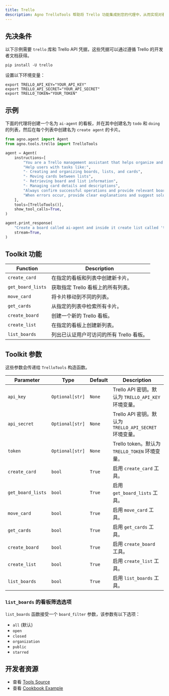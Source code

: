 ```yaml
---
title: Trello
description: Agno TrelloTools 帮助将 Trello 功能集成到您的代理中，从而实现对看板、列表和卡片的管理。
---
```


## 先决条件

以下示例需要 `trello` 库和 Trello API 凭据，这些凭据可以通过遵循 Trello 的开发者文档获得。

```shell
pip install -U trello
```

设置以下环境变量：
```shell
export TRELLO_API_KEY="YOUR_API_KEY"
export TRELLO_API_SECRET="YOUR_API_SECRET"
export TRELLO_TOKEN="YOUR_TOKEN"
```

## 示例

下面的代理将创建一个名为 `ai-agent` 的看板，并在其中创建名为 `todo` 和 `doing` 的列表，然后在每个列表中创建名为 `create agent` 的卡片。

```python
from agno.agent import Agent
from agno.tools.trello import TrelloTools

agent = Agent(
    instructions=[
        "You are a Trello management assistant that helps organize and manage Trello boards, lists, and cards",
        "Help users with tasks like:",
        "- Creating and organizing boards, lists, and cards",
        "- Moving cards between lists",
        "- Retrieving board and list information",
        "- Managing card details and descriptions",
        "Always confirm successful operations and provide relevant board/list/card IDs and URLs",
        "When errors occur, provide clear explanations and suggest solutions",
    ],
    tools=[TrelloTools()],
    show_tool_calls=True,
)

agent.print_response(
    "Create a board called ai-agent and inside it create list called 'todo' and 'doing' and inside each of them create card called 'create agent'",
    stream=True,
)

```

## Toolkit 功能

| Function          | Description                                                      |
| ----------------- | ---------------------------------------------------------------- |
| `create_card`     | 在指定的看板和列表中创建新卡片。                |
| `get_board_lists` | 获取指定 Trello 看板上的所有列表。                 |
| `move_card`       | 将卡片移动到不同的列表。                               |
| `get_cards`       | 从指定的列表中检索所有卡片。                       |
| `create_board`    | 创建一个新的 Trello 看板。                                      |
| `create_list`     | 在指定的看板上创建新列表。                         |
| `list_boards`     | 列出已认证用户可访问的所有 Trello 看板。    |

## Toolkit 参数

这些参数会传递给 `TrelloTools` 构造函数。

| Parameter         | Type          | Default | Description                                                                 |
| ----------------- | ------------- | ------- | --------------------------------------------------------------------------- |
| `api_key`         | `Optional[str]` | `None`  | Trello API 密钥。默认为 `TRELLO_API_KEY` 环境变量。        |
| `api_secret`      | `Optional[str]` | `None`  | Trello API 密钥。默认为 `TRELLO_API_SECRET` 环境变量。    |
| `token`           | `Optional[str]` | `None`  | Trello token。默认为 `TRELLO_TOKEN` 环境变量。              |
| `create_card`     | `bool`        | `True`  | 启用 `create_card` 工具。                                              |
| `get_board_lists` | `bool`        | `True`  | 启用 `get_board_lists` 工具。                                          |
| `move_card`       | `bool`        | `True`  | 启用 `move_card` 工具。                                                |
| `get_cards`       | `bool`        | `True`  | 启用 `get_cards` 工具。                                                |
| `create_board`    | `bool`        | `True`  | 启用 `create_board` 工具。                                             |
| `create_list`     | `bool`        | `True`  | 启用 `create_list` 工具。                                              |
| `list_boards`     | `bool`        | `True`  | 启用 `list_boards` 工具。                                              |

### `list_boards` 的看板筛选选项

`list_boards` 函数接受一个 `board_filter` 参数，该参数有以下选项：
- `all` (默认)
- `open`
- `closed`
- `organization`
- `public`
- `starred`

## 开发者资源

- 查看 [Tools Source](https://github.com/agno-agi/agno/blob/main/libs/agno/agno/tools/trello.py)
- 查看 [Cookbook Example](https://github.com/agno-agi/agno/blob/main/cookbook/tools/trello_tools.py)